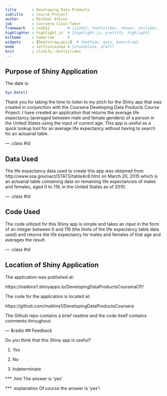 ```yaml
---
title       : Developing Data Products
subtitle    : Course Project
author      : Michael Atkins
job         : Coursera Class-Taker
framework   : io2012        # {io2012, html5slides, shower, dzslides, ...}
highlighter : highlight.js  # {highlight.js, prettify, highlight}
hitheme     : tomorrow      # 
widgets     : [bootstrap,quiz]  # {mathjax, quiz, bootstrap}
mode        : selfcontained # {standalone, draft}
knit        : slidify::knit2slides
---
```


## Purpose of Shiny Application
The date is:
```r
Sys.Date()
```

Thank you for taking the time to listen to my pitch for the Shiny app that was created in conjunction with the Coursera Developing Data Products Course Project. I have created an application that returns the average life expectancy (averaged between male and female genders) of a person in the United States using the input of current age. This app is useful as a quick lookup tool for an average life expectancy without having to search for an actuarial table.

--- .class #id 

## Data Used

The life expectancy data used to create this app was obtained from http://www.ssa.gov/oact/STATS/table4c6.html on March 20, 2015 which is an actuarial table containing data on remaining life expectancies of males and females, aged 0 to 119, in the United States as of 2010.

--- .class #id 

## Code Used

The code utilized for this Shiny app is simple and takes an input in the form of an integer between 0 and 119 (the limits of the life expectancy table data used) and returns the life expectancy for males and females of that age and averages the result. 

--- .class #id 

## Location of Shiny Application

The application was published at: 

https://matkins1.shinyapps.io/DevelopingDataProductsCourseraCP/

The code for the application is located at:

https://github.com/matkins1/DevelopingDataProductsCoursera

The Github repo contains a brief readme and the code itself contains comments throughout.

--- &radio
## Feedback 

Do you think that this Shiny app is useful?

1. _Yes_

2. No

3. Indeterminate

*** .hint
The answer is 'yes'

*** .explanation
Of course the answer is 'yes'!